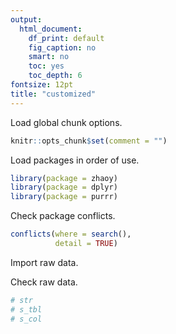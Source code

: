 ```yaml
---
output:
  html_document:
    df_print: default
    fig_caption: no
    smart: no
    toc: yes
    toc_depth: 6
fontsize: 12pt
title: "customized"
---
```


Load global chunk options.

```r
knitr::opts_chunk$set(comment = "")
```

Load packages in order of use.

```r
library(package = zhaoy)
library(package = dplyr)
library(package = purrr)
```

Check package conflicts.

```r
conflicts(where = search(),
          detail = TRUE)
```

Import raw data.

Check raw data.

```r
# str
# s_tbl
# s_col
```